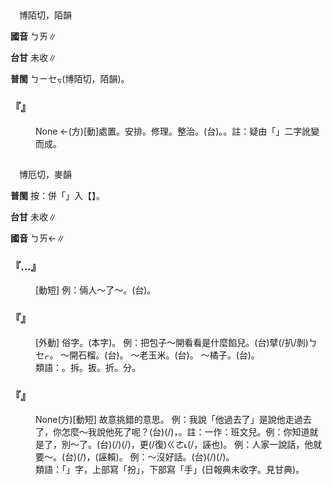 
=={{ruby|<mark>&#xffc76;</mark>|ㄅㄞ}}==

　博陌切，陌韻

'''國音''' <rt>ㄅㄞ</rt>∥

'''台甘''' 未收∥

'''普閩''' <rt>ㄅㄧㆤㆶ</rt>(博陌切，陌韻)。

    

==='''『{{ruby|<mark>&#xffc76;</mark>|ㄅㄞ}}{{ruby|划|·ㄏㄨㄞ}}』'''===
: None ←{{ruby|劃|ㄏㄨㄚˊ}}(方)[動]處置。安排。修理。整治。(台){{ruby|排|ㄅㄞˊ}}{{ruby|比|ㄅㄧˋ}}。{{ruby|擺|ㄅㄞˋ}}{{ruby|撥|ㄅㄨㄚㆷ}}。註：疑由「{{ruby|擘|ㄅㄞ}}{{ruby|劃|ㄏㄨㄚˊ}}」二字訛變而成。
    

=={{ruby|掰|ㄅㄞ}}==

　博厄切，麥韻

'''普閩''' 按：併「{{ruby|擘|ㄅㄛˋ}}」入【{{ruby|掰|ㄅㄞ}}】。

'''台甘''' 未收∥

'''國音''' <rt>ㄅㄞ</rt>←{{ruby|擘|ㄅㄛˋ}}∥

    

==='''『{{ruby|掰|ㄅㄞ}}…{{ruby|交|ㄐㄧㄠ}}{{ruby|情|ㄑㄧㄥˊ}}』'''===
: [動短] 例：倆人～了～。(台){{ruby|兩|ㄋㆭ˫}}{{ruby|個|ㆤˊ}}{{ruby|人|ㄌㄤˊ}}{{ruby|扑|ㄆㄚㆷ}}{{ruby|歹|ㄆㆮˋ}}{{ruby|/|ㄆㄞˋ}}{{ruby|感|ㄍㆰˋ}}{{ruby|情|ㄐㄧㄥˊ}}。
    

==='''『{{ruby|掰|ㄅㄞ}}』'''===
: [外動] 俗字。{{ruby|擘|ㄅㄛˋ}}(本字)。 例：把包子～開看看是什麼餡兒。(台)擘(/扒/剝)<rt>ㄅㆤㆷ</rt>{{ruby|開|ㄎㄨㄧ}}{{ruby|<mark>&#xffc77;</mark>|ㄅㄠ}}{{ruby|仔|ㄗ}}{{ruby|看|ㄎㄨㆩ˪}}{{ruby|是|ㄒㄧ˫}}{{ruby|包|ㄅㄠ}}{{ruby|甚|ㄒㄧㆩˋ}}{{ruby|物|ㄇㄧㆷ ͘}}{{ruby|丌|ㆤ}}{{ruby|餡|ㆩ˫}}。 ～開石榴。(台){{ruby|擘|ㄅㆤㆷ}}{{ruby|石|ㄒㄧㄚ˫}}{{ruby|榴|ㄌㄧㄨˊ}}。 ～老玉米。(台){{ruby|擘|ㄅㆤㆷ}}{{ruby|番|ㄏㄨㄢ}}{{ruby|麥|ㆠㆤㆷ ͘}}。 ～橘子。(台){{ruby|擘|ㄅㆤㆷ}}{{ruby|柑|ㄍㆰ}}{{ruby|仔|ㄗ}}。
:類語：{{ruby|劈|ㄆㄧˇ}}。拆。扳。折。分。
:
    

==='''『{{ruby|掰|ㄅㄞ}}{{ruby|文|ㄨㄣˊ}}{{ruby|兒|ㄦ}}』'''===
: None(方)[動短] 故意挑錯的意思。 例：我說「他過去了」是說他走過去了，你怎麼～我說他死了呢？(台){{ruby|彎|ㄨㄢˊ}}{{ruby|→|ㄨㄢ}}(/{{ruby|圓|ㄨㄢˊ}}){{ruby|話|ㄨㆤ˫}}，{{ruby|好|ㄏㄜˋ}}{{ruby|話|ㄨㆤ˫}}{{ruby|彎|ㄨㄢ}}{{ruby|做|ㄗㄨㆤ˪}}{{ruby|/|ㄗㄜ˪}}{{ruby|歹|ㄆㆮˋ}}{{ruby|/|ㄆㄞˋ}}{{ruby|話|ㄨㆤ˫}}。註：一作：班文兒。例：你知道就是了，別～了。(台){{ruby|汝|ㄌㄧˋ}}{{ruby|知|ㄗㄞ}}{{ruby|影|ㄧㆩˋ}}{{ruby|著|ㄉㄧㄜㆷ}}(/{{ruby|都|ㄉㄜ˫}}){{ruby|好|ㄏㄜˋ}}(/{{ruby|是|ㄒㄧ˫}})，{{ruby|<mark>&#xffb49;</mark>|ㄇㄞ˪}}更(/復)<rt>ㄍㄜ˪</rt>{{ruby|/|ㄍㄜㆷ}}{{ruby|敧|ㄎㄧㄚ}}(/{{ruby|欺|ㄎㄧㄚ}}，誣也){{ruby|東|ㄉㄤ}}{{ruby|敧|ㄎㄧㄚ}}{{ruby|西|ㄙㄞ}}。 例：人家一說話，他就要～。(台){{ruby|人|ㄌㄤˊ}}{{ruby|若|ㄋㄚ˫}}{{ruby|講|ㄍㆲˋ}}{{ruby|話|ㄨㆤ˫}}{{ruby|伊|ㄧ}}{{ruby|著|ㄉㄧㄜㆷ}}(/{{ruby|都|ㄉㄜ˫}}){{ruby|彎|ㄨㄢ}}{{ruby|好|ㄏㄜˋ}}{{ruby|彎|ㄨㄢ}}{{ruby|歹|ㄆㆮˋ}}{{ruby|/|ㄆㄞˋ}}，{{ruby|<mark>&#xffa55;</mark>|ㆣㄠˊ}}{{ruby|敧|ㄎㄧㄚ}}(誣賴)。 例：～沒好話。(台){{ruby|話|ㄨㆤ˫}}{{ruby|一|ㄐㄧㆵ ͘}}{{ruby|下|·ㆤ˫}}{{ruby|彎|ㄨㄢˊ}}(/{{ruby|圓|ㄨㄢˊ}}){{ruby|著|ㄉㄧㄜㆷ}}(/{{ruby|都|ㄉㄜ˫}}){{ruby|無|ㆠㄜˊ}}{{ruby|好|ㄏㄜˋ}}。
:類語：「{{ruby|<mark>&#xffab6;</mark>|ㄅㄞ}}」字，上部寫「扮」，下部寫「手」(日報典未收字。見甘典)。
:
    
